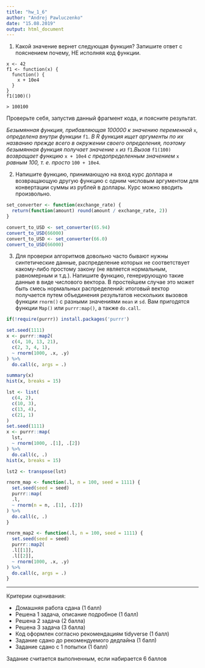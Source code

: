 ```yaml
---
title: "hw_1_6"
author: "Andrej Pawluczenko"
date: "15.08.2019"
output: html_document
---
```


1. Какой значение вернет следующая функция? Запишите ответ с пояснением почему, НЕ исполняя код функции.

```
x <- 42
f1 <- function(x) {
  function() {
    x + 10e4
  }
}
f1(100)()

> 100100
```
Проверьте себя, запустив данный фрагмент кода, и поясните результат.

*Безымянная функция, прибавляющая 100000 к значению переменной* `x`*, определена внутри функции* `f1`. *В R функция ищет аргументы по их названию прежде всего в окружении своего определения, поэтому безымянная функция получает значение* `x` *из* `f1`.*Вызов* `f1(100)` *возвращает функцию* `x + 10e4` *c предопределенным значением* `x` *равным 100, т. е. просто* `100 + 10e4`.

2. Напишите функцию, принимающую на вход курс доллара и возвращающую другую функцию с одним числовым аргументом для конвертации суммы из рублей в доллары. Курс можно вводить произвольно.

```r
set_converter <- function(exchange_rate) {
  return(function(amount) round(amount / exchange_rate, 2))
}

convert_to_USD <- set_converter(65.94)
convert_to_USD(66000)
convert_to_USD <- set_converter(66.0)
convert_to_USD(66000)
```

3. Для проверки алгоритмов довольно часто бывают нужны синтетические данные, распределение которых не соответствует какому-либо простому закону (не является нормальным, равномерным и т.д.). Напишите функцию, генерирующую такие данные в виде числового вектора. В простейшем случае это может быть смесь нормальных распределений: итоговый вектор получается путем объединения результатов нескольких вызовов функции `rnorm()` с разными значениями `mean` и `sd`.
Вам пригодятся функции `Map()` или `purrr:map()`, а также `do.call`.

```r
if(!require(purrr)) install.packages('purrr')

set.seed(1111)
x <- purrr::map2(
  c(4, 10, 13, 21),
  c(2, 3, 4, 1),
  ~ rnorm(1000, .x, .y)
) %>%
  do.call(c, args = .)

summary(x)
hist(x, breaks = 15)
```

```r
lst <- list(
  c(4, 2),
  c(10, 3),
  c(13, 4),
  c(21, 1)
)
set.seed(1111)
x <- purrr::map(
  lst,
  ~ rnorm(1000, .[1], .[2])
) %>%
  do.call(c, .)
hist(x, breaks = 15)

lst2 <- transpose(lst)

rnorm_map <- function(.l, n = 100, seed = 1111) {
  set.seed(seed = seed)
  purrr::map(
  .l,
  ~ rnorm(n = n, .[1], .[2])
) %>%
  do.call(c, .)
}

rnorm_map2 <- function(.l, n = 100, seed = 1111) {
  set.seed(seed = seed)
  purrr::map2(
  .l[[1]],
  .l[[2]],
  ~ rnorm(1000, .x, .y)
) %>%
  do.call(c, args = .)
}
```
___

Критерии оценивания:

 * Домашняя работа сдана (1 балл)
 * Решена 1 задача, описание подробное (1 балл)
 * Решена 2 задача (2 балла)
 * Решена 3 задача (3 балла)
 * Код оформлен согласно рекомендациям tidyverse (1 балл)
 * Задание сдано до рекомендуемого дедлайна (1 балл)
 * Задание сдано с 1 попытки (1 балл)
 
Задание считается выполненным, если набирается 6 баллов
